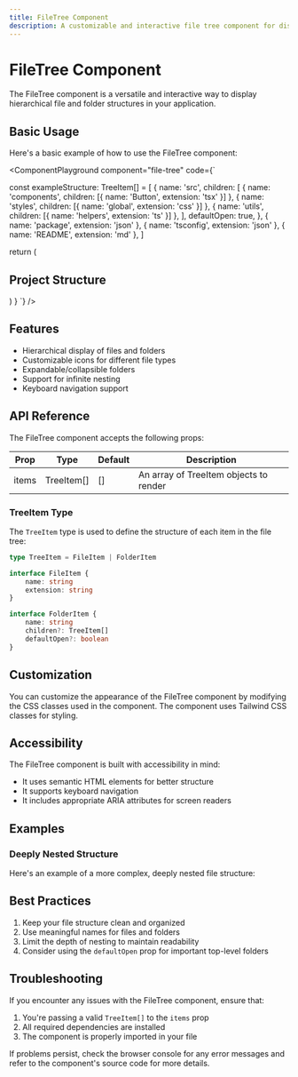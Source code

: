 ```yaml
---
title: FileTree Component
description: A customizable and interactive file tree component for displaying hierarchical structures
---
```


# FileTree Component

The FileTree component is a versatile and interactive way to display hierarchical file and folder structures in your application.

## Basic Usage

Here's a basic example of how to use the FileTree component:

<ComponentPlayground
  component="file-tree"
  code={\`

const exampleStructure: TreeItem[] = [
{
name: 'src',
children: [
{ name: 'components', children: [{ name: 'Button', extension: 'tsx' }] },
{ name: 'styles', children: [{ name: 'global', extension: 'css' }] },
{ name: 'utils', children: [{ name: 'helpers', extension: 'ts' }] },
],
defaultOpen: true,
},
{ name: 'package', extension: 'json' },
{ name: 'tsconfig', extension: 'json' },
{ name: 'README', extension: 'md' },
]

  return (
    <div className="w-full max-w-sm rounded-lg border p-4 shadow-sm">
      <h2 className="mb-4 text-lg font-semibold">Project Structure</h2>
      <FileTree items={exampleStructure} />
    </div>
  )
}
\`}
/>

## Features

-   Hierarchical display of files and folders
-   Customizable icons for different file types
-   Expandable/collapsible folders
-   Support for infinite nesting
-   Keyboard navigation support

## API Reference

The FileTree component accepts the following props:

| Prop  | Type       | Default | Description                            |
| ----- | ---------- | ------- | -------------------------------------- |
| items | TreeItem[] | []      | An array of TreeItem objects to render |

### TreeItem Type

The `TreeItem` type is used to define the structure of each item in the file tree:

```typescript
type TreeItem = FileItem | FolderItem

interface FileItem {
	name: string
	extension: string
}

interface FolderItem {
	name: string
	children?: TreeItem[]
	defaultOpen?: boolean
}
```

## Customization

You can customize the appearance of the FileTree component by modifying the CSS classes used in the component. The component uses Tailwind CSS classes for styling.

## Accessibility

The FileTree component is built with accessibility in mind:

-   It uses semantic HTML elements for better structure
-   It supports keyboard navigation
-   It includes appropriate ARIA attributes for screen readers

## Examples

### Deeply Nested Structure

Here's an example of a more complex, deeply nested file structure:

## Best Practices

1. Keep your file structure clean and organized
2. Use meaningful names for files and folders
3. Limit the depth of nesting to maintain readability
4. Consider using the `defaultOpen` prop for important top-level folders

## Troubleshooting

If you encounter any issues with the FileTree component, ensure that:

1. You're passing a valid `TreeItem[]` to the `items` prop
2. All required dependencies are installed
3. The component is properly imported in your file

If problems persist, check the browser console for any error messages and refer to the component's source code for more details.
